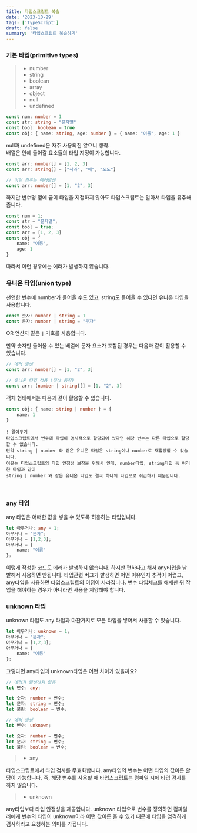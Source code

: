 ```yaml
---
title: 타입스크립트 복습
date: '2023-10-29'
tags: ['TypeScript']
draft: false
summary: '타입스크립트 복습하기'
---
```


### 기본 타입(primitive types)

> * number
> * string
> * boolean
> * array
> * object
> * null
> * undefined

```ts
const num: number = 1
const str: string = "문자열"
const bool: boolean = true
const obj: { name: string, age: number } = { name: "이름", age: 1 }
```

null과 undefined은 자주 사용되진 않으니 생략. <br />
배열은 안에 들어갈 요소들의 타입 지정이 가능합니다.
```ts
const arr: number[] = [1, 2, 3]
const arr: string[] = ["사과", "배", "포도"]

// 이런 경우는 에러발생
const arr: number[] = [1, "2", 3]
```

하지만 변수명 옆에 굳이 타입을 지정하지 않아도 타입스크립트는 알아서 타입을 유추해줍니다.

```ts
const num = 1;
const str = "문자열";
const bool = true;
const arr = [1, 2, 3]
const obj = {
	name: "이름",
	age: 1
}
```
따라서 이런 경우에는 에러가 발생하지 않습니다.
<br />

### 유니온 타입(union type)
선언한 변수에 number가 들어올 수도 있고, string도 들어올 수 있다면 유니온 타입을 사용합니다.
```ts
const 숫자: number | string = 1
const 문자: number | string = "문자"
```
OR 연산자 같은 `|` 기호를 사용합니다.

만약 숫자만 들어올 수 있는 배열에 문자 요소가 포함된 경우는 다음과 같이 활용할 수 있습니다.
```ts
// 에러 발생
const arr: number[] = [1, "2", 3]

// 유니온 타입 적용 (정상 동작)
const arr: (number | string)[] = [1, "2", 3]
```

객체 형태에서는 다음과 같이 활용할 수 있습니다.
```ts
const obj: { name: string | number } = {
	name: 1
}
```
```code
! 알아두기
타입스크립트에서 변수에 타입이 명시적으로 할당되어 있다면 해당 변수는 다른 타입으로 할당할 수 없습니다.
만약 string | number 와 같은 유니온 타입은 string이나 number로 재할당할 수 없습니다.
이유는 타입스크립트의 타입 안정성 보장을 위해서 인데, number타입, string타입 등 이러한 타입과 같이
string | number 와 같은 유니온 타입도 결국 하나의 타입으로 취급하기 때문입니다.
```
<br />

### any 타입

any 타입은 어떠한 값을 넣을 수 있도록 허용하는 타입입니다.
```ts
let 아무거나: any = 1;
아무거나 = "문자";
아무거나 = [1,2,3];
아무거나 = {
	name: "이름"
};
```
이렇게 작성한 코드도 에러가 발생하지 않습니다. 하지만 편하다고 해서 any타입을 남발해서 사용하면 안됩니다.
타입관련 버그가 발생하면 어떤 이유인지 추적이 어렵고, any타입을 사용하면 타입스크립트의 이점이 사라집니다.
변수 타입체크를 해제한 뒤 작업을 해야하는 경우가 아니라면 사용을 지양해야 합니다.
<br />

### unknown 타입

unknown 타입도 any 타입과 마찬가지로 모든 타입을 넣어서 사용할 수 있습니다.
```ts
let 아무거나: unknown = 1;
아무거나 = "문자";
아무거나 = [1,2,3];
아무거나 = {
	name: "이름"
};
```

그렇다면 any타입과 unknown타입은 어떤 차이가 있을까요?
```ts
// 에러가 발생하지 않음
let 변수: any;

let 숫자: number = 변수;
let 문자: string = 변수;
let 불린: boolean = 변수;
```
```ts
// 에러 발생
let 변수: unknown;

let 숫자: number = 변수;
let 문자: string = 변수;
let 불린: boolean = 변수;
```

> * any

타입스크립트에서 타입 검사를 무효화합니다. any타입의 변수는 어떤 타입의 값이든 할당이 가능합니다.
즉, 해당 변수를 사용할 때 타입스크립트는 컴파일 시에 타입 검사를 하지 않습니다.
> * unknown

any타입보다 타입 안정성을 제공합니다. unknown 타입으로 변수를 정의하면 컴파일러에게 
변수의 타입이 unknown이라 어떤 값이든 올 수 있기 때문에 타입을 엄격하게 검사하라고 요청하는 의미를 가집니다.